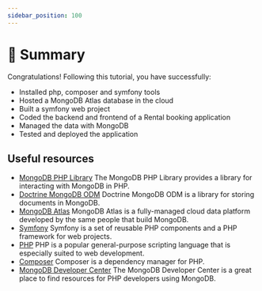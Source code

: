 ```yaml
---
sidebar_position: 100
---
```


# 🎯 Summary

Congratulations! Following this tutorial, you have successfully:
* Installed php, composer and symfony tools
* Hosted a MongoDB Atlas database in the cloud
* Built a symfony web project
* Coded the backend and frontend of a Rental booking application
* Managed the data with MongoDB
* Tested and deployed the application

## Useful resources
- [MongoDB PHP Library](https://docs.mongodb.com/drivers/php)
    The MongoDB PHP Library provides a library for interacting with MongoDB in PHP.
- [Doctrine MongoDB ODM](https://www.doctrine-project.org/projects/doctrine-mongodb-odm/en/2.2/index.html)
    Doctrine MongoDB ODM is a library for storing documents in MongoDB.
- [MongoDB Atlas](https://www.mongodb.com/cloud/atlas)
    MongoDB Atlas is a fully-managed cloud data platform developed by the same people that build MongoDB.
- [Symfony](https://symfony.com/doc/current/index.html)
    Symfony is a set of reusable PHP components and a PHP framework for web projects.
- [PHP](https://www.php.net/manual/en/index.php)
    PHP is a popular general-purpose scripting language that is especially suited to web development.
- [Composer](https://getcomposer.org/doc/00-intro.md)
    Composer is a dependency manager for PHP.
- [MongoDB Developer Center](https://www.mongodb.com/developer/search/?s=&language=PHP&sortMode=0)
    The MongoDB Developer Center is a great place to find resources for PHP developers using MongoDB.
